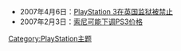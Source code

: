 * 2007年4月6日：[[wikinews:en:PlayStation_3_banned_in_British_prisons|PlayStation 3在英国监狱被禁止]]
* 2007年2月3日：[[wikinews:en:Sony_may_cut_PS3_prices|索尼可能下调PS3价格]]<noinclude>
[[Category:PlayStation主题|Category:PlayStation主题]]</noinclude>